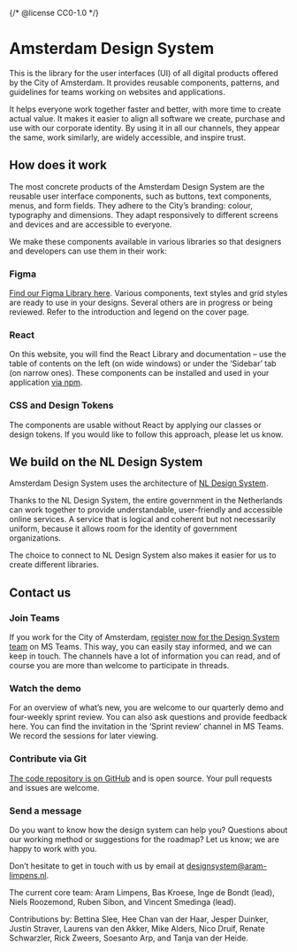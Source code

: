 {/* @license CC0-1.0 */}


<Meta title="Docs/Introduction" />

# Amsterdam Design System

This is the library for the user interfaces (UI) of all digital products offered by the City of Amsterdam.
It provides reusable components, patterns, and guidelines for teams working on websites and applications.

It helps everyone work together faster and better, with more time to create actual value.
It makes it easier to align all software we create, purchase and use with our corporate identity.
By using it in all our channels, they appear the same, work similarly, are widely accessible, and inspire trust.

## How does it work

The most concrete products of the Amsterdam Design System are the reusable user interface components, such as buttons, text components, menus, and form fields.
They adhere to the City’s branding: colour, typography and dimensions.
They adapt responsively to different screens and devices and are accessible to everyone.

We make these components available in various libraries so that designers and developers can use them in their work:

### Figma

[Find our Figma Library here](https://www.figma.com/file/9IGm6IdPUYizBNGsUnueBd/Amsterdam-Design-System?type=design&node-id=2927%3A29177&mode=design&t=6KlrHnKkHU2uZ9s9-1).
Various components, text styles and grid styles are ready to use in your designs.
Several others are in progress or being reviewed.
Refer to the introduction and legend on the cover page.

### React

On this website, you will find the React Library and documentation – use the table of contents on the left (on wide windows) or under the ‘Sidebar’ tab (on narrow ones).
These components can be installed and used in your application [via npm](https://www.npmjs.com/search?q=%40amsterdam%2Fdesign-system).

### CSS and Design Tokens

The components are usable without React by applying our classes or design tokens.
If you would like to follow this approach, please let us know.

## We build on the NL Design System

Amsterdam Design System uses the architecture of [NL Design System](https://nldesignsystem.nl/).

Thanks to the NL Design System, the entire government in the Netherlands can work together to provide understandable, user-friendly and accessible online services.
A service that is logical and coherent but not necessarily uniform, because it allows room for the identity of government organizations.

The choice to connect to NL Design System also makes it easier for us to create different libraries.

## Contact us

### Join Teams

If you work for the City of Amsterdam, [register now for the Design System team](https://teams.microsoft.com/l/team/19%3afYKS_RD2n1q4UhguA9jwEJk0A_VjYPO4TiLQjYlG_bo1%40thread.tacv2/conversations?groupId=381b5f11-b342-4a3a-8a78-8b371a90457d&tenantId=72fca1b1-2c2e-4376-a445-294d80196804) on MS Teams.
This way, you can easily stay informed, and we can keep in touch.
The channels have a lot of information you can read, and of course you are more than welcome to participate in threads.

### Watch the demo

For an overview of what’s new, you are welcome to our quarterly demo and four-weekly sprint review.
You can also ask questions and provide feedback here.
You can find the invitation in the ‘Sprint review’ channel in MS Teams.
We record the sessions for later viewing.

### Contribute via Git

[The code repository is on GitHub](http://github.com/Amsterdam/design-system) and is open source.
Your pull requests and issues are welcome.

### Send a message

Do you want to know how the design system can help you? Questions about our working method or suggestions for the roadmap?
Let us know; we are happy to work with you.

Don’t hesitate to get in touch with us by email at [designsystem@aram-limpens.nl](designsystem@aram-limpens.nl).

The current core team:
Aram Limpens,
Bas Kroese,
Inge de Bondt (lead),
Niels Roozemond,
Ruben Sibon,
and
Vincent Smedinga (lead).

Contributions by:
Bettina Slee,
Hee Chan van der Haar,
Jesper Duinker,
Justin Straver,
Laurens van den Akker,
Mike Alders,
Nico Druif,
Renate Schwarzler,
Rick Zweers,
Soesanto Arp,
and
Tanja van der Heide.
